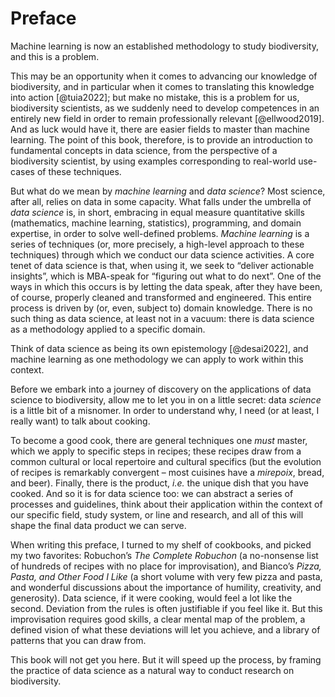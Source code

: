 # Preface {.unnumbered}

Machine learning is now an established methodology to study biodiversity, and this is a problem.

This may be an opportunity when it comes to advancing our knowledge of biodiversity, and in particular when it comes to translating this knowledge into action [@tuia2022]; but make no mistake, this is a problem for us, biodiversity scientists, as we suddenly need to develop competences in an entirely new field in order to remain professionally relevant [@ellwood2019]. And as luck would have it, there are easier fields to master than machine learning. The point of this book, therefore, is to provide an introduction to fundamental concepts in data science, from the perspective of a biodiversity scientist, by using examples corresponding to real-world use-cases of these techniques.

But what do we mean by *machine learning* and *data science*? Most science, after all, relies on data in some capacity. What falls under the umbrella of *data science* is, in short, embracing in equal measure quantitative skills (mathematics, machine learning, statistics), programming, and domain expertise, in order to solve well-defined problems. *Machine learning* is a series of techniques (or, more precisely, a high-level approach to these techniques) through which we conduct our data science activities. A core tenet of data science is that, when using it, we seek to "deliver actionable insights", which is MBA-speak for "figuring out what to do next". One of the ways in which this occurs is by letting the data speak, after they have been, of course, properly cleaned and transformed and engineered. This entire process is driven by (or, even, subject to) domain knowledge. There is no such thing as data science, at least not in a vacuum: there is data science as a methodology applied to a specific domain.

::: column-margin
Think of data science as being its own epistemology [@desai2022], and machine learning as one methodology we can apply to work within this context.
:::

Before we embark into a journey of discovery on the applications of data science to biodiversity, allow me to let you in on a little secret: data *science* is a little bit of a misnomer. In order to understand why, I need (or at least, I really want) to talk about cooking.

To become a good cook, there are general techniques one *must* master, which we apply to specific steps in recipes; these recipes draw from a common cultural or local repertoire and cultural specifics (but the evolution of recipes is remarkably convergent – most cuisines have a *mirepoix*, bread, and beer). Finally, there is the product, *i.e.* the unique dish that you have cooked. And so it is for data science too: we can abstract a series of processes and guidelines, think about their application within the context of our specific field, study system, or line and research, and all of this will shape the final data product we can serve.

When writing this preface, I turned to my shelf of cookbooks, and picked my two favorites: Robuchon's *The Complete Robuchon* (a no-nonsense list of hundreds of recipes with no place for improvisation), and Bianco's *Pizza, Pasta, and Other Food I Like* (a short volume with very few pizza and pasta, and wonderful discussions about the importance of humility, creativity, and generosity). Data science, if it were cooking, would feel a lot like the second. Deviation from the rules is often justifiable if you feel like it. But this improvisation requires good skills, a clear mental map of the problem, a defined vision of what these deviations will let you achieve, and a library of patterns that you can draw from.

This book will not get you here. But it will speed up the process, by framing the practice of data science as a natural way to conduct research on biodiversity.